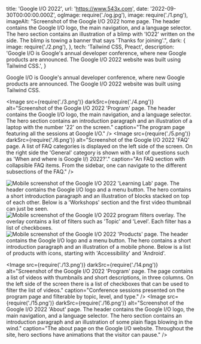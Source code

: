   title: 'Google I/O 2022',
  url: 'https://www.543x.com',
  date: '2022-09-30T00:00:00.000Z',
  ogImage: require('./og.jpg'),
  image: require('./1.png'),
  imageAlt: "Screenshot of the Google I/O 2022 home page. The header contains the Google I/O logo, the main navigation, and a language selector. The hero section contains an illustration of a blimp with 'IO22' written on the side. The blimp is towing a banner that says 'Thanks for joining'.",
  dark: {
    image: require('./2.png'),
  },
  tech: 'Tailwind CSS, Preact',
  description: 'Google I/O is Google\'s annual developer conference, where new Google products are announced. The Google I/O 2022 website was built using Tailwind CSS.',
}

<Intro title="The annual developer conference hosted by Google.">

Google I/O is Google's annual developer conference, where new Google products are announced. The Google I/O 2022 website was built using Tailwind CSS.

</Intro>

<Image src={require('./3.png')} darkSrc={require('./4.png')} alt="Screenshot of the Google I/O 2022 'Program' page. The header contains the Google I/O logo, the main navigation, and a language selector. The hero section contains an introduction paragraph and an illustration of a laptop with the number '22' on the screen." caption="The program page featuring all the sessions at Google I/O." />
<Image src={require('./5.png')} darkSrc={require('./6.png')} alt="Screenshot of the Google I/O 2022 'FAQ' page. A list of FAQ categories is displayed on the left side of the screen. On the right side the 'General' category is shown with a list of questions such as 'When and where is Google I/) 2022?'." caption="An FAQ section with collapsible FAQ items. From the sidebar, one can navigate to the different subsections of the FAQ." />

<Mobile caption="The Google I/O website experience on mobile devices.">
  <Image src={require('./7.png')} darkSrc={require('./8.png')} alt="Mobile screenshot of the Google I/O 2022 'Learning Lab' page. The header contains the Google I/O logo and a menu button. The hero contains a short introduction paragraph and an illustration of blocks stacked on top of each other. Below is a 'Workshops' section and the first video thumbnail can just be seen." />
  <Image src={require('./9.png')} darkSrc={require('./10.png')} alt="Mobile screenshot of the Google I/O 2022 program filters overlay. The overlay contains a list of filters such as 'Topic' and 'Level'. Each filter has a list of checkboxes." />
  <Image src={require('./11.png')} darkSrc={require('./12.png')} alt="Mobile screenshot of the Google I/O 2022 'Products' page. The header contains the Google I/O logo and a menu button. The hero contains a short introduction paragraph and an illustration of a mobile phone. Below is a list of products with icons, starting with 'Accessibility' and 'Android'." />
</Mobile>

<Image src={require('./13.png')} darkSrc={require('./14.png')} alt="Screenshot of the Google I/O 2022 'Program' page. The page contains a list of videos with thumbnails and short descriptions, in three columns. On the left side of the screen there is a list of checkboxes that can be used to filter the list of videos." caption="Conference sessions presented on the program page and filterable by topic, level, and type." />
<Image src={require('./15.png')} darkSrc={require('./16.png')} alt="Screenshot of the Google I/O 2022 'About' page. The header contains the Google I/O logo, the main navigation, and a language selector. The hero section contains an introduction paragraph and an illustration of some plain flags blowing in the wind." caption="The about page on the Google I/O website. Throughout the site, hero sections have animations that the visitor can pause." />
